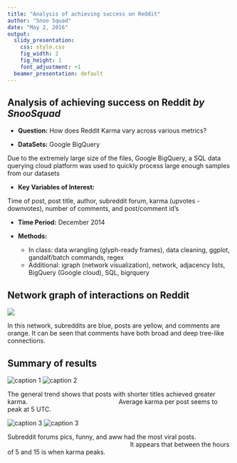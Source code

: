 ```yaml
---
title: "Analysis of achieving success on Reddit"
author: "Snoo Squad"
date: "May 2, 2016"
output:
  slidy_presentation:
    css: style.css
    fig_width: 2
    fig_height: 1
    font_adjustment: +1
  beamer_presentation: default
---
```



## Analysis of achieving success on Reddit *by SnooSquad* {#main-title}

- **Question:** How does Reddit Karma vary across various metrics?

- **DataSets:** Google BigQuery

Due to the extremely large size of the files, Google BigQuery, a SQL data querying cloud platform was used to quickly process large enough samples from our datasets

- **Key Variables of Interest:**

Time of post, post title, author, subreddit forum, karma (upvotes - downvotes), number of comments, and post/comment id's

- **Time Period:** December 2014

- **Methods:** 
    - In class: data wrangling (glyph-ready frames), data cleaning, ggplot, gandalf/batch commands, regex
    - Additional: igraph (network visualization), network, adjacency lists, BigQuery (Google cloud), SQL, bigrquery


## Network graph of interactions on Reddit {#network}

![](../python/network25v3zoom.png)

In this network, subreddits are blue, posts are yellow, and comments are orange. It can be seen that comments have both broad and deep tree-like connections.

## Summary of results {#results}

![caption 1](Plots-5.png) ![caption 2](Plots-3.png)

The general trend shows that posts with shorter titles achieved greater karma. \ \ \ \ \ \ \ \ \ \ \ \ \ \ \ \ \ \ \ \ \ \ \ \ \ \ \ \ \ \ \ \ \ \ \ \ \ \ \ \ \ \ \ \ \ \ \ \ \ \ \ Average karma per post seems to peak at 5 UTC.

![caption 3](Plots-7.png) ![caption 3](Plots-10.png) 

Subreddit forums pics, funny, and aww had the most viral posts. \ \ \ \ \ \ \ \ \ \ \ \ \ \ \ \ \ \ \ \ \ \ \ \ \ \ \ \ \ \ \ \ \ \ \ \ \ \ \ \ \ \ \ \ \ \ \ \ \ \ \ \ \ \ \ \ \ \ \ \ \ \ \ \ \ \ \ \ \ \ It appears that between the hours of 5 and 15 is when karma peaks.
                      

